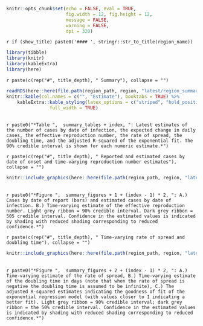 
```r
knitr::opts_chunk$set(echo = FALSE, eval = TRUE,
                      fig.width = 12, fig.height = 12,
                      message = FALSE,
                      warning = FALSE,
                      dpi = 320)
```


`r if (show_title) paste0('#### ', stringr::str_to_title(region_name))`

```r
library(tibble)
library(knitr)
library(kableExtra)
library(here)
```

`r paste(c(rep("#", title_depth), " Summary"), collapse = "")`

```r
readRDS(here::here(file.path(region_path, region, "latest/region_summary.rds"))) %>% 
knitr::kable(col.names = c("", "Estimate"), booktabs = TRUE) %>% 
    kableExtra::kable_styling(latex_options = c("striped", "hold_position"),
                full_width = TRUE)
```

<br>
`r paste0("*Table ",  summary_tables + index, ": Latest estimates of the number of cases by date of infection, the expected change in daily cases, the effective reproduction number, the rate of spread, the doubling time, and the adjusted R-squared of the exponential fit. The 90% credible interval is shown for each numeric estimate.*")`

`r paste(c(rep("#", title_depth), " Reported and estimated cases by date of onset and time-varying reproduction number estimates"), collapse = "")`

```r
knitr::include_graphics(here::here(file.path(region_path, region, "latest/rt_cases_plot.png")))
```

<br>
`r paste0("*Figure ",  summary_figures + 1 + (index - 1) * 2, ": A.) Cases by date of report (bars) and estimated cases by date of infection. B.) Time-varying estimate of the effective reproduction number. Light grey ribbon = 90% credible interval. Dark grey ribbon = 505 credible interval. Confidence in the estimated values is indicated by shading with reduced shading corresponding to reduced confidence.*")`

`r paste(c(rep("#", title_depth), " Time-varying rate of spread and doubling time"), collapse = "")`

```r
knitr::include_graphics(here::here(file.path(region_path, region, "latest/rate_spread_plot.png")))
```

<br>
`r paste0("*Figure ",  summary_figures + 2 + (index - 1) * 2, ": A.) Time-varying estimate of the rate of spread, B.) Time-varying estimate of the doubling time in days (note that when the rate of spread is negative the doubling time is assumed to be infinite), C.) The adjusted R-squared estimates indicating the goodness of fit of the exponential regression model (with values closer to 1 indicating a better fit). Light grey ribbon = 90% credible interval; dark grey ribbon = the 50% credible interval. Confidence in the estimated values is indicated by shading with reduced shading corresponding to reduced confidence.*")`

